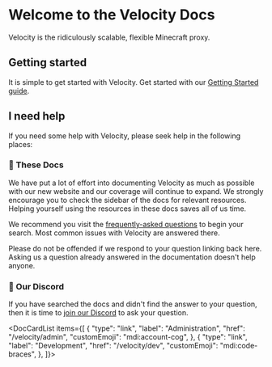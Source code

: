 
# Welcome to the Velocity Docs

Velocity is the ridiculously scalable, flexible Minecraft proxy.

## Getting started

It is simple to get started with Velocity. Get started with our
[Getting Started guide](admin/getting-started/README.md).

## I need help

If you need some help with Velocity, please seek help in the following places:

### 📖 These Docs

We have put a lot of effort into documenting Velocity as much as possible with our new website and
our coverage will continue to expand. We strongly encourage you to check the sidebar of the docs for
relevant resources. Helping yourself using the resources in these docs saves all of us time.

We recommend you visit the [frequently-asked questions](admin/getting-started/faq.md) to begin your
search. Most common issues with Velocity are answered there.

Please do not be offended if we respond to your question linking back here. Asking us a question
already answered in the documentation doesn't help anyone.

### 💬 Our Discord

If you have searched the docs and didn't find the answer to your question, then it is time to
[join our Discord](https://discord.gg/papermc) to ask your question.

<DocCardList items={[
  {
    "type": "link",
    "label": "Administration",
    "href": "/velocity/admin",
    "customEmoji": "mdi:account-cog",
  },
  {
    "type": "link",
    "label": "Development",
    "href": "/velocity/dev",
    "customEmoji": "mdi:code-braces",
  },
]}></DocCardList>
